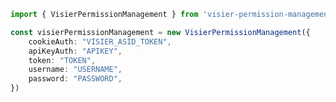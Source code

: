 ```typescript index.ts
import { VisierPermissionManagement } from 'visier-permission-management-typescript-sdk';

const visierPermissionManagement = new VisierPermissionManagement({
    cookieAuth: "VISIER_ASID_TOKEN",
    apiKeyAuth: "APIKEY",
    token: "TOKEN",
    username: "USERNAME",
    password: "PASSWORD",
})
```